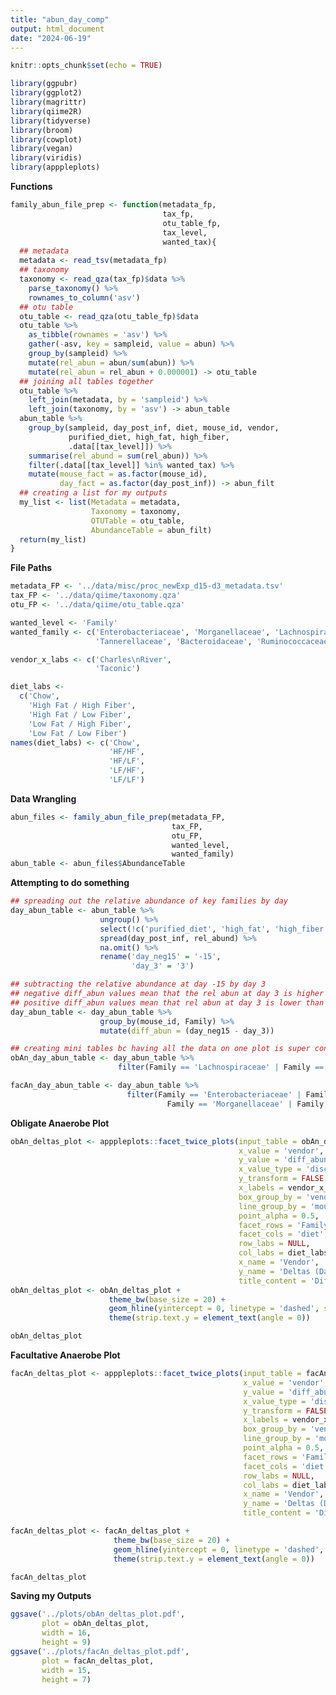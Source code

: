 ```yaml
---
title: "abun_day_comp"
output: html_document
date: "2024-06-19"
---
```


```r
knitr::opts_chunk$set(echo = TRUE)
```

```r
library(ggpubr)
library(ggplot2)
library(magrittr)
library(qiime2R)
library(tidyverse)
library(broom)
library(cowplot)
library(vegan)
library(viridis)
library(apppleplots)
```

**Functions**
```r
family_abun_file_prep <- function(metadata_fp,
                                  tax_fp,
                                  otu_table_fp,
                                  tax_level,
                                  wanted_tax){
  ## metadata
  metadata <- read_tsv(metadata_fp)
  ## taxonomy
  taxonomy <- read_qza(tax_fp)$data %>% 
    parse_taxonomy() %>% 
    rownames_to_column('asv')
  ## otu table 
  otu_table <- read_qza(otu_table_fp)$data
  otu_table %>% 
    as_tibble(rownames = 'asv') %>% 
    gather(-asv, key = sampleid, value = abun) %>% 
    group_by(sampleid) %>% 
    mutate(rel_abun = abun/sum(abun)) %>% 
    mutate(rel_abun = rel_abun + 0.000001) -> otu_table
  ## joining all tables together 
  otu_table %>% 
    left_join(metadata, by = 'sampleid') %>% 
    left_join(taxonomy, by = 'asv') -> abun_table
  abun_table %>% 
    group_by(sampleid, day_post_inf, diet, mouse_id, vendor,
             purified_diet, high_fat, high_fiber, 
             .data[[tax_level]]) %>% 
    summarise(rel_abund = sum(rel_abun)) %>% 
    filter(.data[[tax_level]] %in% wanted_tax) %>% 
    mutate(mouse_fact = as.factor(mouse_id),
           day_fact = as.factor(day_post_inf)) -> abun_filt
  ## creating a list for my outputs
  my_list <- list(Metadata = metadata,
                  Taxonomy = taxonomy,
                  OTUTable = otu_table,
                  AbundanceTable = abun_filt)
  return(my_list)
}
```

**File Paths**
```r
metadata_FP <- '../data/misc/proc_newExp_d15-d3_metadata.tsv'
tax_FP <- '../data/qiime/taxonomy.qza'
otu_FP <- '../data/qiime/otu_table.qza'

wanted_level <- 'Family'
wanted_family <- c('Enterobacteriaceae', 'Morganellaceae', 'Lachnospiraceae', 'Enterococcaceae',
                   'Tannerellaceae', 'Bacteroidaceae', 'Ruminococcaceae', 'Peptostreptococcaceae')

vendor_x_labs <- c('Charles\nRiver',
                   'Taconic')

diet_labs <- 
  c('Chow', 
    'High Fat / High Fiber', 
    'High Fat / Low Fiber', 
    'Low Fat / High Fiber', 
    'Low Fat / Low Fiber')
names(diet_labs) <- c('Chow', 
                      'HF/HF', 
                      'HF/LF', 
                      'LF/HF', 
                      'LF/LF')
```

**Data Wrangling**
```r
abun_files <- family_abun_file_prep(metadata_FP,
                                    tax_FP,
                                    otu_FP,
                                    wanted_level,
                                    wanted_family)
abun_table <- abun_files$AbundanceTable
```

**Attempting to do something**
```r
## spreading out the relative abundance of key families by day 
day_abun_table <- abun_table %>% 
                    ungroup() %>% 
                    select(!c('purified_diet', 'high_fat', 'high_fiber', 'mouse_fact', 'day_fact', 'sampleid')) %>% 
                    spread(day_post_inf, rel_abund) %>% 
                    na.omit() %>% 
                    rename('day_neg15' = '-15',
                           'day_3' = '3')

## subtracting the relative abundance at day -15 by day 3
## negative diff_abun values mean that the rel abun at day 3 is higher than day -15
## positive diff_abun values mean that rel abun at day 3 is lower than day -15
day_abun_table <- day_abun_table %>% 
                    group_by(mouse_id, Family) %>% 
                    mutate(diff_abun = (day_neg15 - day_3))

## creating mini tables bc having all the data on one plot is super confusing 
obAn_day_abun_table <- day_abun_table %>% 
                        filter(Family == 'Lachnospiraceae' | Family == 'Ruminococcaceae' | Family == 'Bacteroidaceae' | Family == 'Tannerellaceae' | Family == 'Peptostreptococcaceae')

facAn_day_abun_table <- day_abun_table %>% 
                          filter(Family == 'Enterobacteriaceae' | Family == 'Enterococcaceae' | 
                                   Family == 'Morganellaceae' | Family == 'Lactobacillaceae')
```

**Obligate Anaerobe Plot**
```r
obAn_deltas_plot <- apppleplots::facet_twice_plots(input_table = obAn_day_abun_table,
                                                   x_value = 'vendor',
                                                   y_value = 'diff_abun',
                                                   x_value_type = 'discrete',
                                                   y_transform = FALSE,
                                                   x_labels = vendor_x_labs,
                                                   box_group_by = 'vendor',
                                                   line_group_by = 'mouse_id',
                                                   point_alpha = 0.5,
                                                   facet_rows = 'Family',
                                                   facet_cols = 'diet',
                                                   row_labs = NULL,
                                                   col_labs = diet_labs,
                                                   x_name = 'Vendor',
                                                   y_name = 'Deltas (Day -15 - Day 3)',
                                                   title_content = 'Difference in Obligate Anaerobe Relative Abundance')
obAn_deltas_plot <- obAn_deltas_plot +
                      theme_bw(base_size = 20) +
                      geom_hline(yintercept = 0, linetype = 'dashed', size = 0.5, color = 'blue') +
                      theme(strip.text.y = element_text(angle = 0)) 

obAn_deltas_plot
```
**Facultative Anaerobe Plot**
```r
facAn_deltas_plot <- apppleplots::facet_twice_plots(input_table = facAn_day_abun_table,
                                                    x_value = 'vendor',
                                                    y_value = 'diff_abun',
                                                    x_value_type = 'discrete',
                                                    y_transform = FALSE,
                                                    x_labels = vendor_x_labs,
                                                    box_group_by = 'vendor',
                                                    line_group_by = 'mouse_id',
                                                    point_alpha = 0.5,
                                                    facet_rows = 'Family',
                                                    facet_cols = 'diet',
                                                    row_labs = NULL,
                                                    col_labs = diet_labs,
                                                    x_name = 'Vendor',
                                                    y_name = 'Deltas (Day -15 - Day 3)',
                                                    title_content = 'Difference in Facultative Anaerobe Relative Abundance')

facAn_deltas_plot <- facAn_deltas_plot +
                       theme_bw(base_size = 20) +
                       geom_hline(yintercept = 0, linetype = 'dashed', size = 0.5, color = 'blue') +
                       theme(strip.text.y = element_text(angle = 0)) 

facAn_deltas_plot
```
**Saving my Outputs**
```r
ggsave('../plots/obAn_deltas_plot.pdf',
       plot = obAn_deltas_plot,
       width = 16,
       height = 9)
ggsave('../plots/facAn_deltas_plot.pdf',
       plot = facAn_deltas_plot,
       width = 15,
       height = 7)
```

